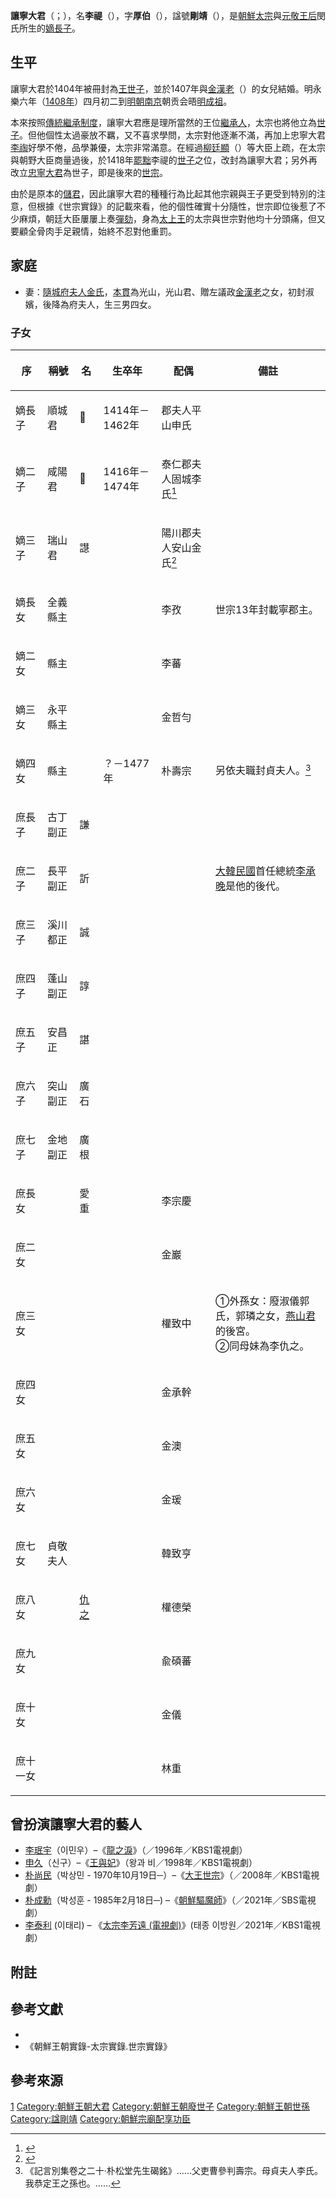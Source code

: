 
'''讓寧大君'''（{{kor|k=양녕대군|hanja=讓寧大君}}；{{bd|1394年||1462年|catIdx=L李禔}}），名'''李禔'''（{{kor|k=이제|hanja=李禔}}），字'''厚伯'''（{{lang|ko|후백}}），諡號'''剛靖'''（{{lang|ko|강정}}），是[[朝鮮太宗|朝鮮太宗]]與[[元敬王后|元敬王后]]閔氏所生的[[嫡長子|嫡長子]]。

== 生平 ==

讓寧大君於1404年被冊封為[[王世子|王世子]]，並於1407年與[[金漢老|金漢老]]（{{lang|ko|김한노}}）的女兒結婚。明永樂六年（[[1408年|1408年]]）四月初二到[[明朝|明朝]][[南京|南京]]朝贡会晤[[明成祖|明成祖]]。

本來按照[[嫡長繼承制|傳統繼承制度]]，讓寧大君應是理所當然的王位[[繼承人|繼承人]]，太宗也將他立為[[世子|世子]]。但他個性太過豪放不羈，又不喜求學問，太宗對他逐漸不滿，再加上忠寧大君[[李祹|李祹]]好學不倦，品學兼優，太宗非常滿意。在經過[[柳廷顯|柳廷顯]]（{{lang|ko|유정현}}）等大臣上疏，在太宗與朝野大臣商量過後，於1418年[[罷黜|罷黜]]李禔的[[世子|世子]]之位，改封為讓寧大君；另外再改立[[忠寧大君|忠寧大君]]為世子，即是後來的[[朝鮮世宗|世宗]]。

由於是原本的[[儲君|儲君]]，因此讓寧大君的種種行為比起其他宗親與王子更受到特別的注意，但根據《世宗實錄》的記載來看，他的個性確實十分隨性，世宗即位後惹了不少麻煩，朝廷大臣屢屢上奏[[彈劾|彈劾]]，身為[[太上王|太上王]]的太宗與世宗對他均十分頭痛，但又要顧全骨肉手足親情，始終不忍對他重罰。

== 家庭 ==
*妻：[[隨城府夫人|隨城府夫人金氏]]，[[本貫|本貫]]為光山，光山君、贈左議政[[金漢老|金漢老]]之女，初封淑嬪，後降為府夫人，生三男四女。
===子女===
{| class="wikitable"
|-
! 序 !!稱號 !! 名 !! 生卒年!! 配偶 !! 備註
|-
| 嫡長子 || 順城君 || 𧪚 || 1414年－1462年 || 郡夫人平山申氏 || 
|-
| 嫡二子 || 咸陽君 || 𧦞 || 1416年－1474年 || 泰仁郡夫人固城李氏<ref>{{Cite web |url=http://sillok.history.go.kr/id/wia_10601017_005 |title=成宗實錄51卷,成宗6年1月17日5번째기사 |accessdate=2016-04-04 |archive-date=2016-04-16 |archive-url=https://web.archive.org/web/20160416062241/http://sillok.history.go.kr/id/wia_10601017_005 |dead-url=no }}</ref>|| 
|-
| 嫡三子 || 瑞山君 || 譿 ||  ||陽川郡夫人安山金氏<ref>{{Cite web |url=http://sillok.history.go.kr/id/wga_11006005_004 |title=世祖實錄33卷,世祖10年6月5日4번째기사 |accessdate=2016-04-04 |archive-date=2016-04-16 |archive-url=https://web.archive.org/web/20160416061906/http://sillok.history.go.kr/id/wga_11006005_004 |dead-url=no }}</ref> || 
|-
| 嫡長女 || 全義縣主 ||  || || 李孜 ||世宗13年封載寧郡主。 
|-
| 嫡二女 || 縣主 ||  || || 李蕃 || 
|-
| 嫡三女 || 永平縣主 ||  || || 金哲勻 || 
|-
| 嫡四女 || 縣主 ||  || ？－1477年|| 朴壽宗 || 另依夫職封貞夫人。<ref>《記言別集卷之二十·朴松堂先生碣銘》……父吏曹參判壽宗。母貞夫人李氏。我恭定王之孫也。……</ref>
|-
| 庶長子 || 古丁副正 || 謙 || ||  || 
|-
| 庶二子 || 長平副正 || 訢 || ||  || [[大韓民國|大韓民國]]首任總統[[李承晚|李承晚]]是他的後代。{{NoteTag|朝鮮太宗→讓寧大君→長平都正（李訢）→富林令（李順）→樹州正（李允仁）→李忠讜→李元約→李慶祚→李仁後→李烱→李惟源→李徵夏→李墺→李最權→李璜→李昌祿→李敬善→李承晚<ref>{{cite web |title=양녕대군파 권22(讓寧大君派 卷之二十二) |url=http://visualjoseon.aks.ac.kr/viewer/view?itemId=jb&gubun=person&dataId=K24726A_022_053300 |website=장서각기록유산DB |accessdate=2020-06-05 |archive-date=2020-06-05 |archive-url=https://web.archive.org/web/20200605025903/http://visualjoseon.aks.ac.kr/viewer/view?itemId=jb&gubun=person&dataId=K24726A_022_053300 |dead-url=yes }}</ref>}}
|-
| 庶三子 || 溪川都正 || 誠 || ||   || 
|-
| 庶四子 || 蓬山副正 || 諄 || ||  || 
|-
| 庶五子 || 安昌正 || 諶 || ||  || 
|-
| 庶六子 || 突山副正 || 廣石 || ||  || 
|-
| 庶七子 || 金地副正 || 廣根 || ||  || 
|-
| 庶長女 ||  || 愛重||  || 李宗慶 || 
|-
| 庶二女 ||  ||  || || 金巖 || 
|-
| 庶三女 ||  ||  || || 權致中 || ①外孫女：廢淑儀郭氏，郭璘之女，[[燕山君|燕山君]]的後宮。<br />②同母妹為李仇之。
|-
| 庶四女 ||  ||  || || 金承幹 || 
|-
| 庶五女 ||  ||  || || 金澳 || 
|-
| 庶六女 ||  ||  || || 金瑗 || 
|-
| 庶七女 || 貞敬夫人 ||  || || 韓致亨 || 
|-
| 庶八女 ||  || [[李仇之|仇之]] || || 權德榮 || 
|-
| 庶九女 ||  ||  || || 兪碩蕃 || 
|-
| 庶十女 ||  ||  || || 金儀 || 
|-
| 庶十一女 ||  ||  || || 林重 || 
|}

== 曾扮演讓寧大君的藝人 ==

* [[李珉宇|李珉宇]]（이민우）–《[[龍之淚|龍之淚]]》（{{lang|ko|용의 눈물}}／1996年／KBS1電視劇）
* [[申久|申久]]（신구）–《[[王與妃|王與妃]]》（왕과 비／1998年／KBS1電視劇）
* [[朴尚民|朴尚民]]（박상민 - 1970年10月19日─）–《[[大王世宗|大王世宗]]》（{{lang|ko|대왕 세종}}／2008年／KBS1電視劇）
* [[朴成勳|朴成勳]]（박성훈 - 1985年2月18日─) –《[[朝鮮驅魔師|朝鮮驅魔師]]》（{{lang|ko|조선구마사}}／2021年／SBS電視劇）
* [[李泰利|李泰利]]  (이태리)  – 《[[太宗李芳遠_(電視劇)|太宗李芳遠 (電視劇)]]》(태종 이방원／2021年／KBS1電視劇）

==附註==
{{NoteFoot}}

== 參考文獻 ==
*{{lang|ko|우리역사의 수수께끼 1권/이덕일외 지음/김영사}}
*《朝鮮王朝實錄-太宗實錄.世宗實錄》

== 參考來源 ==
{{reflist}}

[[Category:朝鮮太宗王子|1]]
[[Category:朝鮮王朝大君|Category:朝鮮王朝大君]]
[[Category:朝鮮王朝廢世子|Category:朝鮮王朝廢世子]]
[[Category:朝鮮王朝世孫|Category:朝鮮王朝世孫]]
[[Category:諡剛靖|Category:諡剛靖]]
[[Category:朝鮮宗廟配享功臣|Category:朝鮮宗廟配享功臣]]